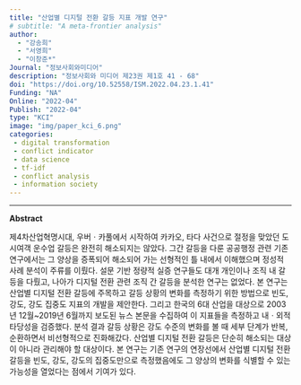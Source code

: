 ```yaml
---
title: "산업별 디지털 전환 갈등 지표 개발 연구"
# subtitle: "A meta-frontier analysis"
author: 
  - "강송희" 
  - "서영희"
  - "이창준*" 
Journal: "정보사회와미디어"
description: "정보사회와 미디어 제23권 제1호 41 - 68"
doi: "https://doi.org/10.52558/ISM.2022.04.23.1.41"
Funding: "NA"
Online: "2022-04"
Publish: "2022-04"
type: "KCI"
image: "img/paper_kci_6.png"
categories:
 - digital transformation
 - conflict indicator
 - data science
 - tf-idf
 - conflict analysis
 - information society
---
```


------------------------------------------------------------------------

**Abstract**

제4차산업혁명시대, 우버ㆍ카풀에서 시작하여 카카오, 타다 사건으로 절정을 맞았던 도시여객 운수업 갈등은 완전히 해소되지는 않았다. 그간 갈등을 다룬 공공행정 관련 기존 연구에서는 그 양상을 증폭되어 해소되어 가는 선형적인 틀 내에서 이해했으며 정성적 사례 분석이 주류를 이뤘다. 설문 기반 정량적 실증 연구들도 대개 개인이나 조직 내 갈등을 다뤘고, 나아가 디지털 전환 관련 조직 간 갈등을 분석한 연구는 없었다. 본 연구는 산업별 디지털 전환 갈등에 주목하고 갈등 상황의 변화를 측정하기 위한 방법으로 빈도, 강도, 강도 집중도 지표의 개발을 제안한다. 그리고 한국의 6대 산업을 대상으로 2003년 12월~2019년 6월까지 보도된 뉴스 본문을 수집하여 이 지표들을 측정하고 내ㆍ외적 타당성을 검증했다. 분석 결과 갈등 상황은 강도 수준의 변화를 볼 때 세부 단계가 반복, 순환하면서 비선형적으로 진화해갔다. 산업별 디지털 전환 갈등은 단순히 해소되는 대상이 아니라 관리해야 할 대상이다. 본 연구는 기존 연구의 연장선에서 산업별 디지털 전환 갈등을 빈도, 강도, 강도의 집중도만으로 측정했음에도 그 양상의 변화를 식별할 수 있는 가능성을 열었다는 점에서 기여가 있다.
